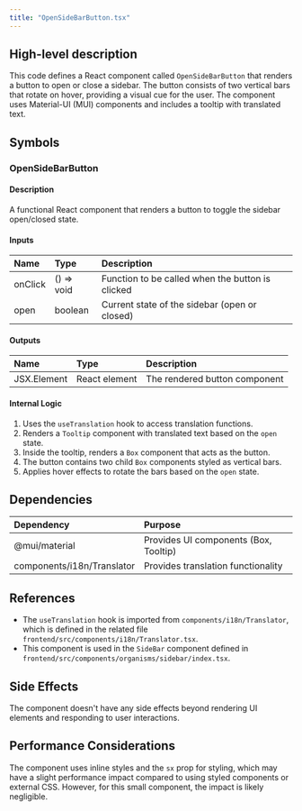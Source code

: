 ```yaml
---
title: "OpenSideBarButton.tsx"
---
```


## High-level description
This code defines a React component called `OpenSideBarButton` that renders a button to open or close a sidebar. The button consists of two vertical bars that rotate on hover, providing a visual cue for the user. The component uses Material-UI (MUI) components and includes a tooltip with translated text.

## Symbols

### OpenSideBarButton
#### Description
A functional React component that renders a button to toggle the sidebar open/closed state.

#### Inputs
| Name | Type | Description |
|:-----|:-----|:------------|
| onClick | () =&gt; void | Function to be called when the button is clicked |
| open | boolean | Current state of the sidebar (open or closed) |

#### Outputs
| Name | Type | Description |
|:-----|:-----|:------------|
| JSX.Element | React element | The rendered button component |

#### Internal Logic
1. Uses the `useTranslation` hook to access translation functions.
2. Renders a `Tooltip` component with translated text based on the `open` state.
3. Inside the tooltip, renders a `Box` component that acts as the button.
4. The button contains two child `Box` components styled as vertical bars.
5. Applies hover effects to rotate the bars based on the `open` state.

## Dependencies
| Dependency | Purpose |
|:-----------|:--------|
| @mui/material | Provides UI components (Box, Tooltip) |
| components/i18n/Translator | Provides translation functionality |

## References
- The `useTranslation` hook is imported from `components/i18n/Translator`, which is defined in the related file `frontend/src/components/i18n/Translator.tsx`.
- This component is used in the `SideBar` component defined in `frontend/src/components/organisms/sidebar/index.tsx`.

## Side Effects
The component doesn't have any side effects beyond rendering UI elements and responding to user interactions.

## Performance Considerations
The component uses inline styles and the `sx` prop for styling, which may have a slight performance impact compared to using styled components or external CSS. However, for this small component, the impact is likely negligible.